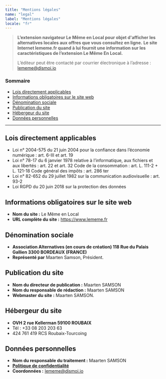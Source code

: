 ```yaml
---
title: "Mentions légales"
name: "legal"
label: "Mentions légales"
locale: "fr"
---
```


> >
> **L’extension navigateur Le Même en Local pour objet d'afficher les alternatives locales aux offres que vous consultez en ligne.**
> **Le site Internet lememe.fr quand à lui fournit une information sur les caractéristiques de l’extension Le Même En Local.**
>
> L’éditeur peut être contacté par courrier électronique à l’adresse : [lememe@dismoi.io](mailto:lememe@dismoi.io)

### Sommaire

* [Lois directement applicables](#lois-directement-applicables)
* [Informations obligatoires sur le site web](#informations-obligatoires-sur-le-site-web)
* [Dénomination sociale](#dénomination-sociale)
* [Publication du site](#publication-du-site)
* [Hébergeur du site](#hébergeur-du-site)
* [Données personnelles](#données-personnelles)

* * *

## Lois directement applicables

* Loi n° 2004-575 du 21 juin 2004 pour la confiance dans l’économie numérique : art. 6-III et art. 19
* Loi n° 78-17 du 6 janvier 1978 relative à l’informatique, aux fichiers et aux libertés : art. 22 et art. 32 Code de la consommation : art. L. 111-2 + L. 121-18 Code général des impôts : art. 286 ter
* Loi n° 82-652 du 29 juillet 1982 sur la communication audiovisuelle : art. 93-2
* Loi RGPD du 20 juin 2018 sur la protection des données

## Informations obligatoires sur le site web

* **Nom du site :** Le Même en Local
* **URL complète du site :** https://www.lememe.fr

## Dénomination sociale

* **Association Alternatives (en cours de création) 118 Rue du Palais Gallien 3300 BORDEAUX (FRANCE)**
* **Représenté par** Maarten Samson, Président.

## Publication du site

* **Nom du directeur de publication :** Maarten SAMSON
* **Nom du responsable de rédaction :** Maarten SAMSON
* **Webmaster du site :** Maarten SAMSON.

## Hébergeur du site

* **OVH 2 rue Kellerman 59100 ROUBAIX**
* Tél : +33 08 203 203 63
* 424 761 419 RCS Roubaix-Tourcoing

## Données personnelles

* **Nom du responsable du traitement :** Maarten SAMSON
* **[Politique de confidentialité](/LIEN-VERS-POLITIQUE-DE-CONFIDENTIALITE-FR)**
* **Coordonnées :** [lememe@dismoi.io](mailto:lememe@dismoi.io)
